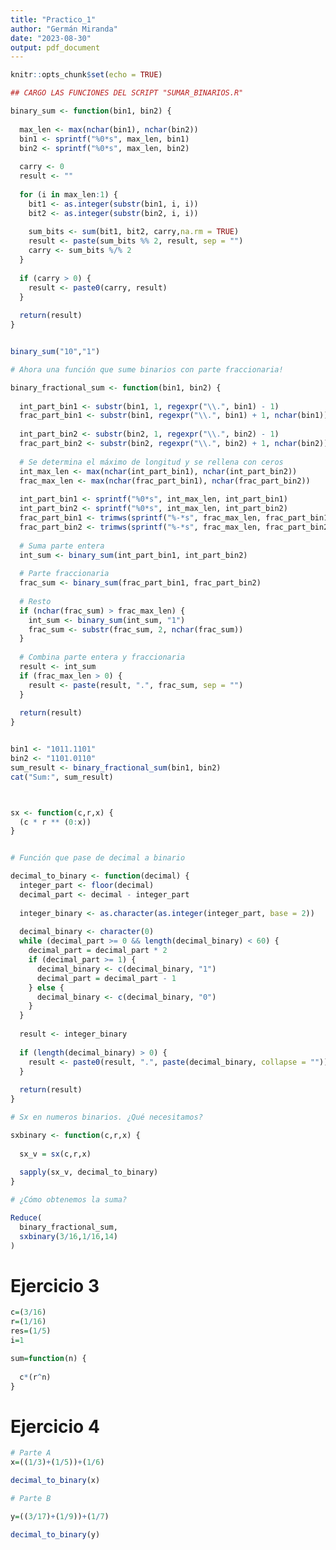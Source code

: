 ```yaml
---
title: "Practico_1"
author: "Germán Miranda"
date: "2023-08-30"
output: pdf_document
---
```


```r
knitr::opts_chunk$set(echo = TRUE)
```


```r
## CARGO LAS FUNCIONES DEL SCRIPT "SUMAR_BINARIOS.R"

binary_sum <- function(bin1, bin2) {
  
  max_len <- max(nchar(bin1), nchar(bin2))
  bin1 <- sprintf("%0*s", max_len, bin1)
  bin2 <- sprintf("%0*s", max_len, bin2)
  
  carry <- 0
  result <- ""
  
  for (i in max_len:1) {
    bit1 <- as.integer(substr(bin1, i, i))
    bit2 <- as.integer(substr(bin2, i, i))
    
    sum_bits <- sum(bit1, bit2, carry,na.rm = TRUE)
    result <- paste(sum_bits %% 2, result, sep = "")
    carry <- sum_bits %/% 2
  }
  
  if (carry > 0) {
    result <- paste0(carry, result)
  }
  
  return(result)
}


binary_sum("10","1")

# Ahora una función que sume binarios con parte fraccionaria!

binary_fractional_sum <- function(bin1, bin2) {
  
  int_part_bin1 <- substr(bin1, 1, regexpr("\\.", bin1) - 1)
  frac_part_bin1 <- substr(bin1, regexpr("\\.", bin1) + 1, nchar(bin1))
  
  int_part_bin2 <- substr(bin2, 1, regexpr("\\.", bin2) - 1)
  frac_part_bin2 <- substr(bin2, regexpr("\\.", bin2) + 1, nchar(bin2))
  
  # Se determina el máximo de longitud y se rellena con ceros
  int_max_len <- max(nchar(int_part_bin1), nchar(int_part_bin2))
  frac_max_len <- max(nchar(frac_part_bin1), nchar(frac_part_bin2))
  
  int_part_bin1 <- sprintf("%0*s", int_max_len, int_part_bin1)
  int_part_bin2 <- sprintf("%0*s", int_max_len, int_part_bin2)
  frac_part_bin1 <- trimws(sprintf("%-*s", frac_max_len, frac_part_bin1))
  frac_part_bin2 <- trimws(sprintf("%-*s", frac_max_len, frac_part_bin2))
  
  # Suma parte entera
  int_sum <- binary_sum(int_part_bin1, int_part_bin2)
  
  # Parte fraccionaria
  frac_sum <- binary_sum(frac_part_bin1, frac_part_bin2)
  
  # Resto
  if (nchar(frac_sum) > frac_max_len) {
    int_sum <- binary_sum(int_sum, "1")
    frac_sum <- substr(frac_sum, 2, nchar(frac_sum))
  }
  
  # Combina parte entera y fraccionaria
  result <- int_sum
  if (frac_max_len > 0) {
    result <- paste(result, ".", frac_sum, sep = "")
  }
  
  return(result)
}


bin1 <- "1011.1101"
bin2 <- "1101.0110"
sum_result <- binary_fractional_sum(bin1, bin2)
cat("Sum:", sum_result)



sx <- function(c,r,x) {
  (c * r ** (0:x))
}


# Función que pase de decimal a binario

decimal_to_binary <- function(decimal) {
  integer_part <- floor(decimal)
  decimal_part <- decimal - integer_part
  
  integer_binary <- as.character(as.integer(integer_part, base = 2))
  
  decimal_binary <- character(0)
  while (decimal_part >= 0 && length(decimal_binary) < 60) {
    decimal_part = decimal_part * 2
    if (decimal_part >= 1) {
      decimal_binary <- c(decimal_binary, "1")
      decimal_part = decimal_part - 1
    } else {
      decimal_binary <- c(decimal_binary, "0")
    }
  }
  
  result <- integer_binary
  
  if (length(decimal_binary) > 0) {
    result <- paste0(result, ".", paste(decimal_binary, collapse = ""))
  }
  
  return(result)
}

# Sx en numeros binarios. ¿Qué necesitamos?

sxbinary <- function(c,r,x) {
  
  sx_v = sx(c,r,x)
  
  sapply(sx_v, decimal_to_binary)
}

# ¿Cómo obtenemos la suma?

Reduce(
  binary_fractional_sum,
  sxbinary(3/16,1/16,14)
)
```


# Ejercicio 3

```r
c=(3/16)
r=(1/16)
res=(1/5)
i=1

sum=function(n) {
  
  c*(r^n)
}
```

# Ejercicio 4

```r
# Parte A
x=((1/3)+(1/5))+(1/6)

decimal_to_binary(x)

# Parte B 

y=((3/17)+(1/9))+(1/7)

decimal_to_binary(y)


```


